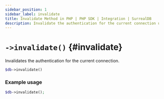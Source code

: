 ---
sidebar_position: 1
sidebar_label: invalidate
title: Invalidate Method in PHP | PHP SDK | Integration | SurrealDB
description: Invalidate the authentication for the current connection using the invalidate method in the SurrealDB PHP SDK.
---

# `->invalidate()` {#invalidate}

Invalidates the authentication for the current connection.

```php title="Method Syntax"
$db->invalidate()
```

### Example usage
```php
$db->invalidate();
```